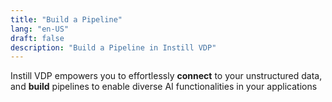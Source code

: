 ```yaml
---
title: "Build a Pipeline"
lang: "en-US"
draft: false
description: "Build a Pipeline in Instill VDP"
---
```


Instill VDP empowers you to effortlessly **connect** to your unstructured data, and **build** pipelines to enable diverse AI functionalities in your applications

<ZoomableImg
  src="https://raw.githubusercontent.com/instill-ai/.github/main/img/instill-cloud-demo-generative-art-template.gif"
  alt="Build a pipeline"
/>
